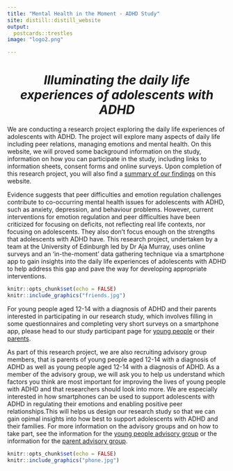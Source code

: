 ```yaml
---
title: "Mental Health in the Moment - ADHD Study"
site: distill::distill_website
output:
  postcards::trestles 
image: "logo2.png" 

---
```

<h1 style="text-align: center;">*Illuminating the daily life experiences of adolescents with ADHD*</h1>



We are conducting a research project exploring the daily life experiences of adolescents with ADHD. The project will explore many aspects of daily life including peer relations, managing emotions and mental health. On this website, we will proved some background information on the study, information on how you can participate in the study, including links to information sheets, consent forms and online surveys. Upon completion of this research project, you will also find a [summary of our findings](https://mhim-adhd.github.io/Study/findings.html) on this website. 

Evidence suggests that peer difficulties and emotion regulation challenges contribute to co-occurring mental health issues for adolescents with ADHD, such as anxiety, depression, and behaviour problems. However, current interventions for emotion regulation and peer difficulties have been criticized for focusing on deficits, not reflecting real life contexts, nor focusing on adolescents. They also don’t focus enough on the strengths that adolescents with ADHD have. This research project, undertaken by a team at the University of Edinburgh led by Dr Aja Murray, uses online surveys and an ‘in-the-moment’ data gathering technique via a smartphone app to gain insights into the daily life experiences of adolescents with ADHD to help address this gap and pave the way for developing appropriate interventions. 

```r
knitr::opts_chunk$set(echo = FALSE)
knitr::include_graphics("friends.jpg")
``` 

For young people aged 12-14 with a diagnosis of ADHD and their parents interested in participating in our research study, which involves filling in some questionnaires and completing very short surveys on a smartphone app, please head to our study participant page for [young people](https://mhim-adhd.github.io/Study/info1.html) or their [parents](https://mhim-adhd.github.io/Study/info2.html).

As part of this research project, we are also recruiting advisory group members, that is parents of young people aged 12-14 with a diagnosis of ADHD as well as young people aged 12-14 with a diagnosis of ADHD. As a member of the advisory group, we will ask you to help us understand which factors you think are most important for improving the lives of young people with ADHD and that researchers should look into more. We are especially interested in how smartphones can be used to support adolescents with ADHD in regulating their emotions and enabling positive peer relationships.This will helps us design our research study so that we can gain opimal insights into how best to support adolescents with ADHD and their families. For more information on the advisory groups and on how to take part, see the information for the [young people advisory group](https://mhim-adhd.github.io/Study/advisory1.html) or the information for the [parent advisory group](https://mhim-adhd.github.io/Study/advisory2.html).

```r
knitr::opts_chunk$set(echo = FALSE)
knitr::include_graphics("phone.jpg")
``` 

